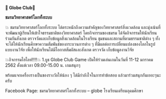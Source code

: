 
**🌈 Globe Club🌈**

**ชมรมวิทยาศาสตร์โลกทั้งระบบ**

💥 ชมรมวิทยาศาสตร์โลกทั้งระบบ
ได้ตระหนักถึงความสำคัญของวิทยาศาสตร์สิ่งแวดล้อม
และมุ่งเน้นที่จะพัฒนาผู้เรียนให้เข้าใจธรรมชาติของวิทยาศาสตร์
โดยกิจกรรมของชมรม ได้จัดกิจกรรมให้นักเรียนร่วมกันสังเกต
ตรวจวัดและเก็บข้อมูลสิ่งแวดล้อมในโรงเรียน ชุมชนและสถานที่ตามธรรมชาติต่าง
ๆ ทั้งจะได้ให้นักเรียนศึกษาความสัมพันธ์ของกระบวนการต่าง ๆ
ที่มีผลต่อการเปลี่ยนแปลงของโลกในรูปแบบงานวิจัย
เพื่อให้นักเรียนได้มีโอกาสสัมผัสและสังเกต ตรวจวัด เก็บข้อมูลงานวิจัย

💥กิจกรรมไฮไลท์!!!!💥
1.บูธ Globe Club Game
เปิดให้ร่วมเล่นเกมในวันที่ 11-12 มกราคม 2562 ตั้งแต่เวลา 09.00-15.00 น.
เกมสนุกๆ

พร้อมแจกเครื่องรางเป็นของรางวัลให้น้อง ๆ ได้มีกำลังใจในการทำข้อสอบ
แล้วมาร่วมสนุกกันเยอะๆนะครับ

Facebook Page: ชมรมวิทยาศาสตร์โลกทั้งระบบ – globe โรงเรียนเตรียมอุดมศึกษา


